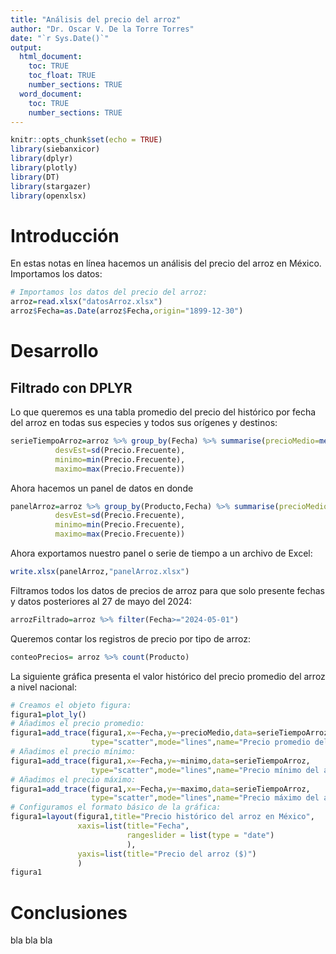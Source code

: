```yaml
---
title: "Análisis del precio del arroz"
author: "Dr. Oscar V. De la Torre Torres"
date: "`r Sys.Date()`"
output: 
  html_document:
    toc: TRUE
    toc_float: TRUE
    number_sections: TRUE
  word_document:
    toc: TRUE
    number_sections: TRUE
---
```


```r
knitr::opts_chunk$set(echo = TRUE)
library(siebanxicor)
library(dplyr)
library(plotly)
library(DT)
library(stargazer)
library(openxlsx)
```

# Introducción

En estas notas en línea hacemos un análisis del precio del arroz en México. Importamos los datos:

```r
# Importamos los datos del precio del arroz:
arroz=read.xlsx("datosArroz.xlsx")
arroz$Fecha=as.Date(arroz$Fecha,origin="1899-12-30")
```

# Desarrollo

## Filtrado con DPLYR

Lo que queremos es una tabla promedio del precio del histórico por fecha del arroz en todas sus especies y todos sus orígenes y destinos:

```r
serieTiempoArroz=arroz %>% group_by(Fecha) %>% summarise(precioMedio=mean(Precio.Frecuente),
          desvEst=sd(Precio.Frecuente),
          minimo=min(Precio.Frecuente),
          maximo=max(Precio.Frecuente))
```

Ahora hacemos un panel de datos en donde 
```r
panelArroz=arroz %>% group_by(Producto,Fecha) %>% summarise(precioMedio=mean(Precio.Frecuente),
          desvEst=sd(Precio.Frecuente),
          minimo=min(Precio.Frecuente),
          maximo=max(Precio.Frecuente))
```

Ahora exportamos nuestro panel o serie de tiempo a un archivo de Excel:

```r
write.xlsx(panelArroz,"panelArroz.xlsx")
```

Filtramos todos los datos de precios de arroz para que solo presente fechas y datos posteriores al 27 de mayo del 2024:

```r
arrozFiltrado=arroz %>% filter(Fecha>="2024-05-01")
```

Queremos contar los registros de precio por tipo de arroz:

```r
conteoPrecios= arroz %>% count(Producto)
```

La siguiente gráfica presenta el valor histórico del precio promedio del arroz a nivel nacional:

```r
# Creamos el objeto figura:
figura1=plot_ly()
# Añadimos el precio promedio:
figura1=add_trace(figura1,x=~Fecha,y=~precioMedio,data=serieTiempoArroz,
                  type="scatter",mode="lines",name="Precio promedio del arroz")
# Añadimos el precio mínimo:
figura1=add_trace(figura1,x=~Fecha,y=~minimo,data=serieTiempoArroz,
                  type="scatter",mode="lines",name="Precio mínimo del arroz")
# Añadimos el precio máximo:
figura1=add_trace(figura1,x=~Fecha,y=~maximo,data=serieTiempoArroz,
                  type="scatter",mode="lines",name="Precio máximo del arroz")
# Configuramos el formato básico de la gráfica:
figura1=layout(figura1,title="Precio histórico del arroz en México",
               xaxis=list(title="Fecha",
                          rangeslider = list(type = "date")
                          ),
               yaxis=list(title="Precio del arroz ($)")
               )
figura1
```



# Conclusiones

bla bla bla